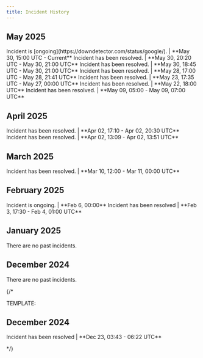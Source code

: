 ```yaml
---
title: Incident History
---
```


## May 2025
<Steps>
<Step title="Google related outage - 503 errors for some endpoints" icon="circle-exclamation">
Incident is [ongoing](https://downdetector.com/status/google/). | **May 30, 15:00 UTC - Current**
</Step>
<Step title="Site-wide outage (Some X API endpoints may be affected)" icon="circle-exclamation">
Incident has been resolved. | **May 30, 20:20 UTC - May 30, 21:00 UTC**  
</Step>
<Step title="POST /2/media/upload - 404 errors" icon="circle-exclamation">
Incident has been resolved. | **May 30, 18:45 UTC - May 30, 21:00 UTC**  
</Step>
<Step title="POST /2/media/upload - 404 errors" icon="circle-exclamation">
Incident has been resolved. | **May 28, 17:00 UTC - May 28, 21:41 UTC**  
</Step>
<Step title="Login with X (OAuth)" icon="circle-exclamation">
Incident has been resolved. | **May 23, 17:35 UTC - May 27, 00:00 UTC**  
</Step>
<Step title="Site-wide outage (Some X API endpoints may be affected)" icon="circle-exclamation">
Incident has been resolved. | **May 22, 18:00 UTC**  
</Step>
<Step title="Site-wide outage (All X API endpoints may be affected)" icon="circle-exclamation">
Incident has been resolved. | **May 09, 05:00 - May 09, 07:00 UTC**  
</Step>
</Steps>

## April 2025
<Steps>
<Step title="Filtered Stream Rules - 500 errors" icon="circle-exclamation">
Incident has been resolved. | **Apr 02, 17:10 - Apr 02, 20:30 UTC**  
</Step>
<Step title="Account Activity API outage" icon="circle-exclamation">
Incident has been resolved. | **Apr 02, 13:09 - Apr 02, 13:51 UTC**  
</Step>
</Steps>

## March 2025
<Steps>
<Step title="Site-wide outage (All X API endpoints may be affected)" icon="circle-exclamation">
Incident has been resolved. | **Mar 10, 12:00 - Mar 11, 00:00 UTC**  
</Step>
</Steps>

## February 2025
<Steps>
<Step title="Media metadata and subtitles v2 - 404 errors" icon="circle-exclamation">
Incident is ongoing. | **Feb 6, 00:00**  
</Step>
<Step title="Filtered Stream v2 - widespread 503 errors" icon="circle-exclamation">
Incident has been resolved | **Feb 3, 17:30 - Feb 4, 01:00 UTC**  
</Step>
</Steps>

## January 2025
<Steps>
<Step title="No Incidents" icon="circle-exclamation">
    There are no past incidents.
</Step>
</Steps>

## December 2024
<Steps>
<Step title="No Incidents" icon="circle-exclamation">
    There are no past incidents.
</Step>
</Steps>

{/*

TEMPLATE:

## December 2024

<Steps>
<Step title="Feed Disruption" icon="circle-exclamation">
Incident has been resolved | **Dec 23, 03:43 - 06:22 UTC**  
</Step>
</Steps>

*/}


